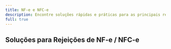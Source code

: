 ```yaml
---
title: NF-e e NFC-e
description: Encontre soluções rápidas e práticas para as principais rejeições de documentos fiscais eletrônicos retornadas pela Sefaz.
full: true
---
```



## Soluções para Rejeições de NF-e / NFC-e

<DynamicSolutionsIndex 
  folderPath="/docs/duvidas/rejeicoes/solutions-nfe/" 
/>